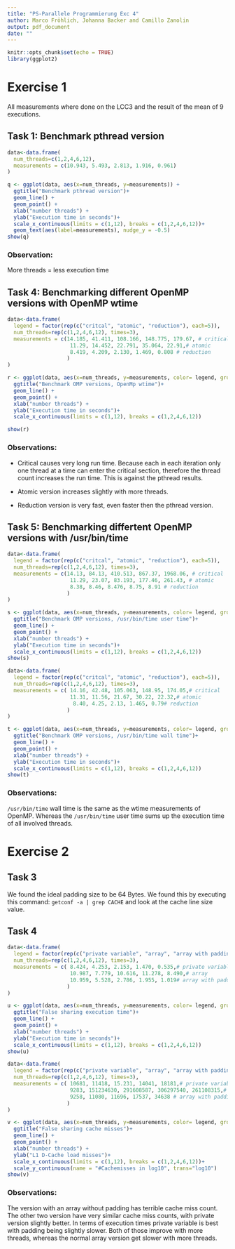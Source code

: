 ```yaml
---
title: "PS-Parallele Programmierung Exc 4"
author: Marco Fröhlich, Johanna Backer and Camillo Zanolin
output: pdf_document
date: ""
---
```


```r
knitr::opts_chunk$set(echo = TRUE)
library(ggplot2)

```

# Exercise 1
All measurements where done on the LCC3 and the result of the mean of 9 executions.

## Task 1: Benchmark pthread version
```r
data<-data.frame(
  num_threads=c(1,2,4,6,12),
  measurements = c(10.943, 5.493, 2.813, 1.916, 0.961)
)

q <- ggplot(data, aes(x=num_threads, y=measurements)) +
  ggtitle("Benchmark pthread version")+
  geom_line() +
  geom_point() +
  xlab("number threads") +
  ylab("Execution time in seconds")+
  scale_x_continuous(limits = c(1,12), breaks = c(1,2,4,6,12))+
  geom_text(aes(label=measurements), nudge_y = -0.5)
show(q)
```

### Observation:
More threads = less execution time

## Task 4: Benchmarking different OpenMP versions with OpenMP wtime
```r
data<-data.frame(
  legend = factor(rep(c("critcal", "atomic", "reduction"), each=5)),
  num_threads=rep(c(1,2,4,6,12), times=3),
  measurements = c(14.185, 41.411, 108.166, 148.775, 179.67, # critical
                    11.29, 14.452, 22.791, 35.064, 22.91,# atomic
                    8.419, 4.209, 2.130, 1.469, 0.808 # reduction
                   ) 
)

r <- ggplot(data, aes(x=num_threads, y=measurements, color= legend, group=legend)) +
  ggtitle("Benchmark OMP versions, OpenMp wtime")+
  geom_line() +
  geom_point() +
  xlab("number threads") +
  ylab("Execution time in seconds")+
  scale_x_continuous(limits = c(1,12), breaks = c(1,2,4,6,12))

show(r)
```

### Observations:

 - Critical causes very long run time. Because each in each iteration only one thread at a time can enter the critical section, therefore the thread count increases the run time. This is against the pthread results.
 
 - Atomic version increases slightly with more threads.
 
 - Reduction version is very fast, even faster then the pthread version.



## Task 5: Benchmarking differtent OpenMP versions with /usr/bin/time 
```r
data<-data.frame(
  legend = factor(rep(c("critcal", "atomic", "reduction"), each=5)),
  num_threads=rep(c(1,2,4,6,12), times=3),
  measurements = c(14.13, 84.13, 410.513, 867.37, 1968.06, # critical
                    11.29, 23.07, 83.193, 177.46, 261.43, # atomic
                    8.38, 8.46, 8.476, 8.75, 8.91 # reduction
                   ) 
)

s <- ggplot(data, aes(x=num_threads, y=measurements, color= legend, group=legend)) +
  ggtitle("Benchmark OMP versions, /usr/bin/time user time")+
  geom_line() +
  geom_point() +
  xlab("number threads") +
  ylab("Execution time in seconds")+
  scale_x_continuous(limits = c(1,12), breaks = c(1,2,4,6,12))
show(s)
```

```r
data<-data.frame(
  legend = factor(rep(c("critcal", "atomic", "reduction"), each=5)),
  num_threads=rep(c(1,2,4,6,12), times=3),
  measurements = c( 14.16, 42.48, 105.063, 148.95, 174.05,# critical
                    11.31, 11.56, 21.67, 30.22, 22.32,# atomic
                     8.40, 4.25, 2.13, 1.465, 0.79# reduction
                   ) 
)

t <- ggplot(data, aes(x=num_threads, y=measurements, color= legend, group=legend)) +
  ggtitle("Benchmark OMP versions, /usr/bin/time wall time")+
  geom_line() +
  geom_point() +
  xlab("number threads") +
  ylab("Execution time in seconds")+
  scale_x_continuous(limits = c(1,12), breaks = c(1,2,4,6,12))
show(t)
```

### Observations:
`/usr/bin/time` wall time is the same as the wtime measurements of OpenMP. Whereas the `/usr/bin/time` user time sums up the execution time of all involved threads.

# Exercise 2
## Task 3
We found the ideal padding size to be 64 Bytes. We found this by executing this command: `getconf -a | grep CACHE` and look at the cache line size value.

## Task 4
```r
data<-data.frame(
  legend = factor(rep(c("private variable", "array", "array with padding"), each=5)),
  num_threads=rep(c(1,2,4,6,12), times=3),
  measurements = c( 8.424, 4.253, 2.153, 1.470, 0.535,# private variable
                    10.987, 7.779, 10.616, 11.278, 8.490,# array
                    10.959, 5.528, 2.786, 1.955, 1.019# array with padding
                   ) 
)

u <- ggplot(data, aes(x=num_threads, y=measurements, color= legend, group=legend)) +
  ggtitle("False sharing execution time")+
  geom_line() +
  geom_point() +
  xlab("number threads") +
  ylab("Execution time in seconds")+
  scale_x_continuous(limits = c(1,12), breaks = c(1,2,4,6,12))
show(u)
```

```r
data<-data.frame(
  legend = factor(rep(c("private variable", "array", "array with padding"), each=5)),
  num_threads=rep(c(1,2,4,6,12), times=3),
  measurements = c( 10681, 11418, 15.231, 14041, 18181,# private variable
                    9283, 151234630, 291608587, 306297540, 261108315,# array
                    9258, 11080, 11696, 17537, 34638 # array with padding
                   ) 
)

v <- ggplot(data, aes(x=num_threads, y=measurements, color= legend, group=legend)) +
  ggtitle("False sharing cache misses")+
  geom_line() +
  geom_point() +
  xlab("number threads") +
  ylab("L1 D-Cache load misses")+
  scale_x_continuous(limits = c(1,12), breaks = c(1,2,4,6,12))+
  scale_y_continuous(name = "#Cachemisses in log10", trans="log10")
show(v)
```

### Observations:
The version with an array without padding has terrible cache miss count. The other two version have very similar cache miss counts, with private version slightly better.
In terms of execution times private variable is best with padding being slightly slower. Both of those improve with more threads, whereas the normal array version get slower with more threads.
